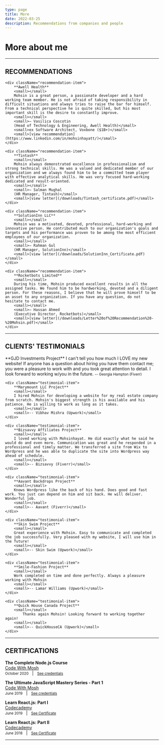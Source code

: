 ```yaml
---
type: page
title: More
date: 2022-03-25
description: Recommendations from companies and people
---
```


# More about me

---

## RECOMMENDATIONS

<div className="recommendations-container">

    <div className="recommendation-item">
        **Awell Health**   
        <small></small>   
        Mohsin is a great person, a passionate developer and a hard working team member. He is not afraid of taking responsibility in difficult situations and always tries to raise the bar for himself. From a technical perspective he is quite skilled, but his most important skill is the desire to constantly improve.
        <small></small>   
        <small>– Vasilica Coscotin   
        (Head of Technology & Engineering, Awell Health)</small>   
        <small>ex Software Architect, Voxbone ($1B+)</small>  
        <small>[view recommendation](https://www.linkedin.com/in/mohsinhayatt/)</small>
    </div>

    <div className="recommendation-item">
        **Tintash**   
        <small></small>   
        Mohsin always demonstrated excellence in professionalism and strong technical skills. He was a valued and dedicated member of our organization and we always found him to be a committed team player with effective analytical skills. He was very focused hard-working dedicated and result-oriented.
        <small></small>   
        <small>– Salman Mughal   
        (HR Manager, Tintash)</small>   
        <small>[view letter](/downloads/Tintash_certificate.pdf)</small>
    </div>

    <div className="recommendation-item">
        **SolutionInn LLC**   
        <small></small>   
        Mohsin was a motivated, devoted, professional, hard-working and innovative person. He contributed much to our organization's goals and targets and his performance was proven to be among the most efficient employees of our organization.
        <small></small>   
        <small>– Rahman Gul   
        (HR Manager, SolutionInn)</small>   
        <small>[view letter](/downloads/SolutionInn_Certificate.pdf)</small>
    </div>

    <div className="recommendation-item">
        **Rocketbots Limited**   
        <small></small>   
        During his time, Mohsin produced excellent results in all the assigned tasks. We found him to be hardworking, devoted and a diligent person. For these reasons, I believe that he will prove himself to be an asset to any organization. If you have any question, do not hesitate to contact me.   
        <small></small>   
        <small>– Hassan Ahmed   
        (Executive Director, Rocketbots)</small>   
        <small>[view letter](/downloads/Letter%20of%20Recommendation%20-%20Mohsin.pdf)</small>
    </div>

</div>

---

## CLIENTS' TESTIMONIALS

<div className="testimonials-container">
    <div className="testimonial-item">
        **GJD Investments Project**   
        <small></small>   
        I can't tell you how much I LOVE my new website! If anyone has a question about hiring you have them contact me; you were a pleasure to work with and you took great attention to detail. I look forward to working w/you in the future.     
        <small></small>   
        <small>-- Georgia Hampton (Fiverr)</small>
    </div>

    <div className="testimonial-item">
        **Marymount LLC Project**   
        <small></small>   
        I hired Mohsin for developing a website for my real estate company from scratch. Mohsin's biggest strength is his available and his patience. He is willing to work as long as it takes.   
        <small></small>   
        <small>-- Vibhav Mishra (Upwork)</small>
    </div>

    <div className="testimonial-item">
        **Bizsavvy Affiliates Project**   
        <small></small>   
        I loved working with Mohsinhayat. He did exactly what he said he would do and even more. Communication was great and he responded in a professional and timely matter. We transferred a site from Wix to Wordpress and he was able to duplicate the site into Wordpress way ahead of schedule.   
        <small></small>   
        <small>-- Bizsavvy (Fiverr)</small>
    </div>

    <div className="testimonial-item">
        **Aavant Backdrops Project**   
        <small></small>   
        Knows Wordpress like the back of his hand. Does good and fast work. You just can depend on him and sit back. He will deliver. Wonderful job.   
        <small></small>   
        <small>-- Aavant (Fiverr)</small>
    </div>

    <div className="testimonial-item">
        **Skin Swim Project**   
        <small></small>   
        Great experience with Mohsin. Easy to communicate and completed the job successfully. Very pleased with my website, I will use him in the future!   
        <small></small>   
        <small>-- Skin Swim (Upwork)</small>
    </div>

    <div className="testimonial-item">
        **Smile-Fashion Project**   
        <small></small>   
        Work completed on time and done perfectly. Always a pleasure working with Mohsin   
        <small></small>   
        <small>-- Lamar Williams (Upwork)</small>
    </div>

    <div className="testimonial-item">
        **Quick House Canada Project**   
        <small></small>   
            Thanks again Mohsin! Looking forward to working together again!   
        <small></small>   
        <small>-- QuickHouseCA (Upwork)</small>
    </div>

</div>

---

## <i className="resume-icon fa-solid fa-graduation-cap"></i> CERTIFICATIONS
**The Complete Node.js Course**   
[Code With Mosh](https://codewithmosh.com/)    
<small>October 2020</small> &nbsp; | &nbsp;  <small>[See credentials](/downloads/certificate-of-completion-for-the-complete-node-js-course.pdf) </small>

**The Ultimate JavaScript Mastery Series - Part 1**   
[Code With Mosh](https://codewithmosh.com/)    
<small>June 2019</small> &nbsp; | &nbsp;  <small>[See credentials](/downloads/certificate-of-completion-for-javascript-basics.pdf) </small>

**Learn React.js: Part I**   
[Codecademy](https://www.codecademy.com/)    
<small>June 2019</small> &nbsp; | &nbsp;  <small>[See Certificate](/downloads/Mohsin%20Hayat%20_%20Codecademy_Part1.pdf) </small>

**Learn React.js: Part II**   
[Codecademy](https://www.codecademy.com/)    
<small>June 2018</small> &nbsp; | &nbsp;  <small>[See Certificate](/downloads/Mohsin%20Hayat%20_%20Codecademy_Part2.pdf) </small>

---